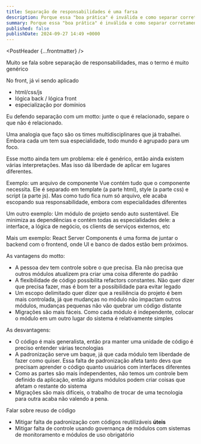 ```yaml
---
title: Separação de responsabilidades é uma farsa
description: Porque essa "boa prática" é inválida e como separar corretamente seu código
summary: Porque essa "boa prática" é inválida e como separar corretamente seu código
published: false
publishDate: 2024-09-27 14:49 +0000
---
```



<PostHeader {...frontmatter} />

Muito se fala sobre separação de responsabilidades, mas o termo é muito genérico

No front, já vi sendo aplicado

* html/css/js
* lógica back / lógica front
* especialização por domínios

Eu defendo separação com um motto: junte o que é relacionado, separe o que não é relacionado.

Uma analogia que faço são os times multidisciplinares que já trabalhei. Embora cada um tem sua especialidade, todo mundo é agrupado para um foco.

Esse motto ainda tem um problema: ele é genérico, então ainda existem várias interpretações. Mas isso dá liberdade de aplicar em lugares diferentes.

Exemplo: um arquivo de componente Vue contém tudo que o componente necessita. Ele é separado em template (a parte html), style (a parte css) e script (a parte js). Mas como tudo fica num só arquivo, ele acaba escopando sua responsabilidade, embora com especialidades diferentes

Um outro exemplo: Um módulo de projeto sendo auto sustentável. Ele minimiza as dependências e contém todas as especialidades dele: a interface, a lógica de negócio, os clients de serviços externos, etc

Mais um exemplo: React Server Components é uma forma de juntar o backend com o frontend, onde UI e banco de dados estão bem próximos.

As vantagens do motto:

* A pessoa dev tem controle sobre o que precisa. Ela não precisa que outros módulos atualizem pra criar uma coisa diferente do padrão
* A flexibilidade de código possibilita refactors constantes. Não quer dizer que precisa fazer, mas é bom ter a possibilidade para evitar legado
* Um escopo delimitado quer dizer que a resiliência do projeto é bem mais controlada, já que mudanças no módulo não impactam outros módulos, mudanças pequenas não vão quebrar um código distante
* Migrações são mais fáceis. Como cada módulo é independente, colocar o módulo em um outro lugar do sistema é relativamente simples

As desvantagens:

* O código é mais generalista, então pra manter uma unidade de código é preciso entender várias tecnologias
* A padronização serve um baque, já que cada módulo tem liberdade de fazer como quiser. Essa falta de padronização afeta tanto devs que precisam aprender o código quanto usuários com interfaces diferentes
* Como as partes são mais independentes, não temos um controle bem definido da aplicação, então alguns módulos podem criar coisas que afetam o restante do sistema
* Migrações são mais difíceis, o trabalho de trocar de uma tecnologia para outra acaba não valendo a pena.

Falar sobre reuso de código

* Mitigar falta de padronização com códigos reutilizáveis **úteis**
* Mitigar falta de controle usando governança de módulos com sistemas de monitoramento e módulos de uso obrigatório
